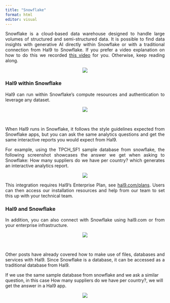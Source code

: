 ```yaml
---
title: "Snowflake"
format: html
editor: visual
---
```


 <div style="text-align: justify"> 

Snowflake is a cloud-based data warehouse designed to handle large volumes of structured and semi-structured data. It is possible to find data insights with generative AI directly within Snowflake or with a traditional connection from Hal9 to Snowflake. If you prefer a video explanation on how to do this we recorded [this video](https://www.youtube.com/watch?v=cc1eRIYXOEw) for you. Otherwise, keep reading along.

<center><img src="Images/snowflake.png" style="max-width: 70%"/></center>

### Hal9 within Snowflake

Hal9 can run within Snowflake's compute resources and authentication to leverage any dataset. 

<center><img src="Images/snowflake1.png" style="max-width: 70%"/></center>
<br>

When Hal9 runs in Snowflake, it follows the style guidelines expected from Snowflake apps, but you can ask the same analytics questions and get the same interactive reports you would expect from Hal9.

For example, using the TPCH_SF1 sample database from snowflake, the following screenshot showcases the answer we get when asking to Snowflake: How many suppliers do we have per country? which generates an interactive analytics report.

<center><img src="Images/snowflake_example.png" style="max-width: 70%"/></center>

This integration requires Hal9's Enterprise Plan, see [hal9.com/plans](https://hal9.com/plans). Users can then access our installation resources and help from our team to set this up with your technical team.


### Hal9 and Snowflake

In addition, you can also connect with Snowflake using hal9.com or from your enterprise infrastructure. 

<center><img src="Images/snowflake2.png" style="max-width: 70%"/></center>
<br>

Other posts have already covered how to make use of files, databases and services with Hal9. Since Snowflake is a database, it can be accessed as a traditional database from Hal9. 

</div>

If we use the same sample database from snowflake and we ask a similar question, in this case How many suppliers do we have per country?, we will get the answer in a Hal9 app.

<center><img src="Images/snowflake_example2.png" style="max-width: 70%"/></center>
